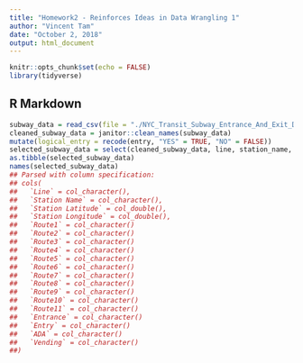 ```yaml
---
title: "Homework2 - Reinforces Ideas in Data Wrangling 1"
author: "Vincent Tam"
date: "October 2, 2018"
output: html_document
---
```

```r
knitr::opts_chunk$set(echo = FALSE)
library(tidyverse)
```
## R Markdown
```r
subway_data = read_csv(file = "./NYC_Transit_Subway_Entrance_And_Exit_Data.csv")
cleaned_subway_data = janitor::clean_names(subway_data)
mutate(logical_entry = recode(entry, "YES" = TRUE, "NO" = FALSE))
selected_subway_data = select(cleaned_subway_data, line, station_name, station_latitude, station_longitude, route1:route10, route11, entry, vending, entrance_type, ada)
as.tibble(selected_subway_data)
names(selected_subway_data)
## Parsed with column specification:
## cols(
##   `Line` = col_character(),
##   `Station Name` = col_character(),
##   `Station Latitude` = col_double(),
##   `Station Longitude` = col_double(),
##   `Route1` = col_character()
##   `Route2` = col_character()
##   `Route3` = col_character()
##   `Route4` = col_character()
##   `Route5` = col_character()
##   `Route6` = col_character()
##   `Route7` = col_character()
##   `Route8` = col_character()
##   `Route9` = col_character()
##   `Route10` = col_character()
##   `Route11` = col_character()
##   `Entrance` = col_character()
##   `Entry` = col_character()
##   `ADA` = col_character()
##   `Vending` = col_character()
##)
```

